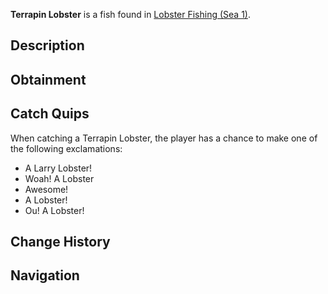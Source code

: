 {{FishInfobox
|image          = Terrapin Lobster.png
|rarity         = Rare
|sea            = First Sea
|location       = [[Lobster Fishing (Sea 1)]]
|sublocation    = 
|sources        = Lobster Cage
|radar_location = 
|xp             = 2400
|weather        = 
|time           = Night
|season         = Summer, Autumn
|bait           = 
|base_weight    = 5.8
|base_value     = 2300
|weight_range   = 4
|base_chance    = 35
|base_resil     = 28
}}
'''Terrapin Lobster''' is a {{Rarity|Rare}} fish found in [[Lobster Fishing (Sea 1)]].

== Description ==
{{Description|Lobsters are valuable crustaceans known for their rich, succulent meat. Lobsters are most active in the summer to autumn, and are commonly caught in crab cages during calm clear days.|Bestiary Entry}}

== Obtainment ==
{{Description|Caught in oceans using a lobster cage.|Bestiary Hint}}

== Catch Quips ==
When catching a Terrapin Lobster, the player has a chance to make one of the following exclamations:
* A Larry Lobster!
* Woah! A Lobster
* Awesome!
* A Lobster!
* Ou! A Lobster!

== Change History ==
{{Change History|{{subst:Current Version}}}}

== Navigation ==
{{Fish Navbox|Lobster Fishing (Sea 1)}}